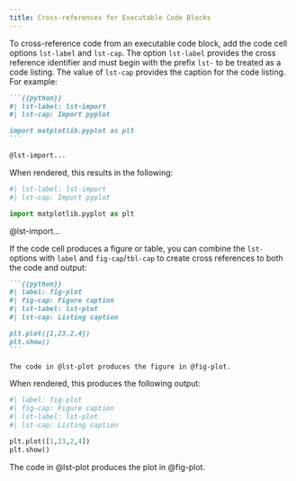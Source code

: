 ```yaml
---
title: Cross-references for Executable Code Blocks
---
```


To cross-reference code from an executable code block, add the code cell options `lst-label` and `lst-cap`. The option `lst-label` provides the cross reference identifier and must begin with the prefix `lst-` to be treated as a code listing. The value of `lst-cap` provides the caption for the code listing. For example:

````.markdown
```{{python}}
#| lst-label: lst-import
#| lst-cap: Import pyplot

import matplotlib.pyplot as plt
```

@lst-import...
````

When rendered, this results in the following:

::: {.border .p-3}

```python
#| lst-label: lst-import
#| lst-cap: Import pyplot

import matplotlib.pyplot as plt
```

@lst-import...

:::

If the code cell produces a figure or table, you can combine the `lst-` options with `label` and `fig-cap`/`tbl-cap` to create cross references to both the code and output:

````.markdown
```{{python}}
#| label: fig-plot
#| fig-cap: Figure caption
#| lst-label: lst-plot
#| lst-cap: Listing caption

plt.plot([1,23,2,4])
plt.show()
```

The code in @lst-plot produces the figure in @fig-plot.
````

When rendered, this produces the following output:

:::{.border .p-3}
```python
#| label: fig-plot
#| fig-cap: Figure caption
#| lst-label: lst-plot
#| lst-cap: Listing caption

plt.plot([1,23,2,4])
plt.show()
```

The code in @lst-plot produces the plot in @fig-plot.
:::